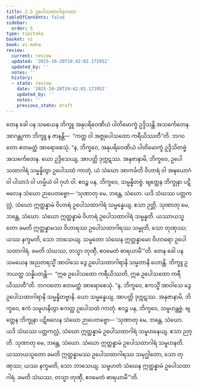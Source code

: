 ```yaml
---
title: 2.5 ဥပေါသထာဂါရကထာ
tableOfContents: false
sidebar:
  order: 5
type: tipitaka
basket: vi
book: vi-maha
review:
  current: review
  updated: '2025-10-20T19:42:02.172952'
  updated_by: ''
  notes: ''
  history:
  - state: review
    date: '2025-10-20T19:42:02.172952'
    updated_by: ''
    notes: ''
    previous_state: draft
---
```



<DynamicBreadcrumb />


<ReviewStatus review={frontmatter.review} showDetails={true} />

<HypothesisAnnotation frontmatter={frontmatter} />

<Division number="141" book="vi-maha" e="ch" v="3" p="145">

<Paragraph number="596" book="vi-maha">
တေန ခေါ ပန သမယေန ဘိက္ခူ အနုပရိဝေဏိယံ ပါတိမောက္ခံ ဥဒ္ဒိသန္တိ အသင်္ကေတေန. အာဂန္တုကာ ဘိက္ခူ န ဇာနန္တိ—  “ကတ္ထ ဝါ အဇ္ဇုပေါသထော ကရီယိဿတီ”တိ. ဘဂဝတော ဧတမတ္ထံ အာရောစေသုံ. “န, ဘိက္ခဝေ, အနုပရိဝေဏိယံ ပါတိမောက္ခံ ဥဒ္ဒိသိတဗ္ဗံ အသင်္ကေတေန. ယော ဥဒ္ဒိသေယျ, အာပတ္တိ ဒုက္ကဋဿ. အနုဇာနာမိ, ဘိက္ခဝေ, ဥပေါသထာဂါရံ သမ္မန္နိတွာ ဥပေါသထံ ကာတုံ, ယံ သံဃော အာကင်္ခတိ ဝိဟာရံ ဝါ အဍ္ဎယောဂံ ဝါ ပါသာဒံ ဝါ ဟမ္မိယံ ဝါ ဂုဟံ ဝါ. ဧဝဉ္စ ပန, ဘိက္ခဝေ, သမ္မန္နိတဗ္ဗံ. ဗျတ္တေန ဘိက္ခုနာ ပဋိဗလေန သံဃော ဉာပေတဗ္ဗော—
</Paragraph>

<Paragraph number="597" book="vi-maha">
‘သုဏာတု မေ, ဘန္တေ, သံဃော. ယဒိ သံဃဿ ပတ္တကလ္လံ, သံဃော ဣတ္ထန္နာမံ ဝိဟာရံ ဥပေါသထာဂါရံ သမ္မန္နေယျ. ဧသာ ဉတ္တိ.
</Paragraph>

<Paragraph number="598" book="vi-maha">
သုဏာတု မေ, ဘန္တေ, သံဃော. သံဃော ဣတ္ထန္နာမံ ဝိဟာရံ ဥပေါသထာဂါရံ သမ္မန္နတိ. ယဿာယသ္မတော ခမတိ ဣတ္ထန္နာမဿ ဝိဟာရဿ ဥပေါသထာဂါရဿ သမ္မုတိ, သော တုဏှဿ; ယဿ နက္ခမတိ, သော ဘာသေယျ. သမ္မတော သံဃေန ဣတ္ထန္နာမော ဝိဟာရော ဥပေါသထာဂါရံ. ခမတိ သံဃဿ, တသ္မာ တုဏှီ, ဧဝမေတံ ဓာရယာမီ’”တိ.
</Paragraph>

<Paragraph number="599" book="vi-maha">
တေန ခေါ ပန သမယေန အညတရသ္မိံ အာဝါသေ ဒွေ ဥပေါသထာဂါရာနိ သမ္မတာနိ ဟောန္တိ. ဘိက္ခူ ဥဘယတ္ထ သန္နိပတန္တိ—  “ဣဓ ဥပေါသထော ကရီယိဿတိ, ဣဓ ဥပေါသထော ကရီယိဿတီ”တိ. ဘဂဝတော ဧတမတ္ထံ အာရောစေသုံ. “န, ဘိက္ခဝေ, ဧကသ္မိံ အာဝါသေ ဒွေ ဥပေါသထာဂါရာနိ သမ္မန္နိတဗ္ဗာနိ. ယော သမ္မန္နေယျ, အာပတ္တိ ဒုက္ကဋဿ. အနုဇာနာမိ, ဘိက္ခဝေ, ဧကံ သမူဟနိတွာ ဧကတ္ထ ဥပေါသထံ ကာတုံ. ဧဝဉ္စ ပန, ဘိက္ခဝေ, သမူဟန္တဗ္ဗံ. ဗျတ္တေန ဘိက္ခုနာ ပဋိဗလေန သံဃော ဉာပေတဗ္ဗော—
</Paragraph>

<Paragraph number="600" book="vi-maha">
‘သုဏာတု မေ, ဘန္တေ, သံဃော. ယဒိ သံဃဿ ပတ္တကလ္လံ, သံဃော ဣတ္ထန္နာမံ ဥပေါသထာဂါရံ သမူဟနေယျ. ဧသာ ဉတ္တိ.
</Paragraph>

<Paragraph number="601" book="vi-maha">
သုဏာတု မေ, ဘန္တေ, သံဃော. သံဃော ဣတ္ထန္နာမံ ဥပေါသထာဂါရံ သမူဟနတိ. ယဿာယသ္မတော ခမတိ ဣတ္ထန္နာမဿ ဥပေါသထာဂါရဿ သမုဂ္ဃါတော, သော တုဏှဿ; ယဿ နက္ခမတိ, သော ဘာသေယျ. သမူဟတံ သံဃေန ဣတ္ထန္နာမံ ဥပေါသထာဂါရံ. ခမတိ သံဃဿ, တသ္မာ တုဏှီ, ဧဝမေတံ ဓာရယာမီ’”တိ.
</Paragraph>
</Division>